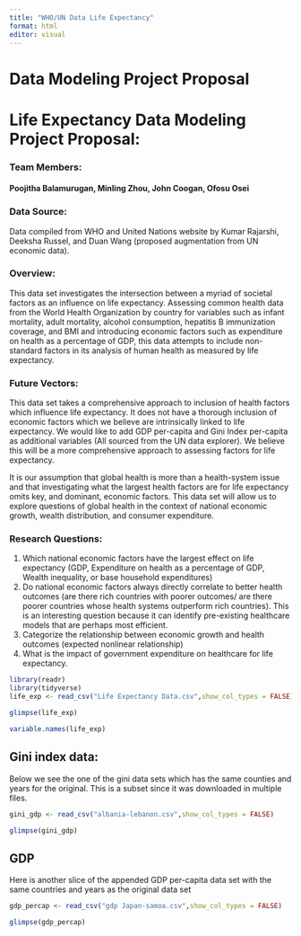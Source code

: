 ```yaml
---
title: "WHO/UN Data Life Expectancy"
format: html
editor: visual
---
```


# Data Modeling Project Proposal

# Life Expectancy Data Modeling Project Proposal:

### Team Members:

#### Poojitha Balamurugan, Minling Zhou, John Coogan, Ofosu Osei

### Data Source:

Data compiled from WHO and United Nations website by Kumar Rajarshi, Deeksha Russel, and Duan Wang (proposed augmentation from UN economic data).

### Overview:

This data set investigates the intersection between a myriad of societal factors as an influence on life expectancy. Assessing common health data from the World Health Organization by country for variables such as infant mortality, adult mortality, alcohol consumption, hepatitis B immunization coverage, and BMI and introducing economic factors such as expenditure on health as a percentage of GDP, this data attempts to include non-standard factors in its analysis of human health as measured by life expectancy.

### Future Vectors:

This data set takes a comprehensive approach to inclusion of health factors which influence life expectancy. It does not have a thorough inclusion of economic factors which we believe are intrinsically linked to life expectancy. We would like to add GDP per-capita and Gini Index per-capita as additional variables (All sourced from the UN data explorer). We believe this will be a more comprehensive approach to assessing factors for life expectancy.

It is our assumption that global health is more than a health-system issue and that investigating what the largest health factors are for life expectancy omits key, and dominant, economic factors. This data set will allow us to explore questions of global health in the context of national economic growth, wealth distribution, and consumer expenditure.

### Research Questions:

1.  Which national economic factors have the largest effect on life expectancy (GDP, Expenditure on health as a percentage of GDP, Wealth inequality, or base household expenditures)
2.  Do national economic factors always directly correlate to better health outcomes (are there rich countries with poorer outcomes/ are there poorer countries whose health systems outperform rich countries). This is an interesting question because it can identify pre-existing healthcare models that are perhaps most efficient.
3.  Categorize the relationship between economic growth and health outcomes (expected nonlinear relationship)
4.  What is the impact of government expenditure on healthcare for life expectancy.

```r
library(readr)
library(tidyverse)
life_exp <- read_csv("Life Expectancy Data.csv",show_col_types = FALSE)
```

```r
glimpse(life_exp)
```

```r
variable.names(life_exp)
```

## Gini index data:

Below we see the one of the gini data sets which has the same counties and years for the original. This is a subset since it was downloaded in multiple files.

```r
gini_gdp <- read_csv("albania-lebanon.csv",show_col_types = FALSE)
```

```r
glimpse(gini_gdp)
```

## GDP

Here is another slice of the appended GDP per-capita data set with the same countries and years as the original data set

```r
gdp_percap <- read_csv("gdp Japan-samoa.csv",show_col_types = FALSE)
```

```r
glimpse(gdp_percap)
```
